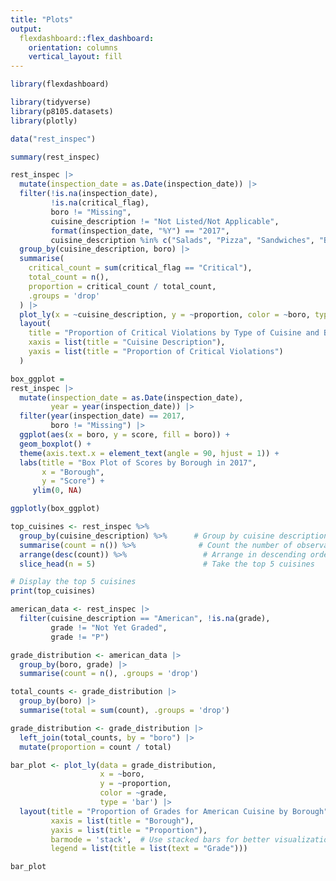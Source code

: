 ```yaml
---
title: "Plots"
output: 
  flexdashboard::flex_dashboard:
    orientation: columns
    vertical_layout: fill
---
```


```r
library(flexdashboard)

library(tidyverse)
library(p8105.datasets)
library(plotly)
```

```r
data("rest_inspec")

summary(rest_inspec)
```

```r
rest_inspec |> 
  mutate(inspection_date = as.Date(inspection_date)) |> 
  filter(!is.na(inspection_date),
         !is.na(critical_flag),
         boro != "Missing",
         cuisine_description != "Not Listed/Not Applicable",
         format(inspection_date, "%Y") == "2017",
         cuisine_description %in% c("Salads", "Pizza", "Sandwiches", "Bakery", "Bagels/Pretzels")) |> 
  group_by(cuisine_description, boro) |>
  summarise(
    critical_count = sum(critical_flag == "Critical"),
    total_count = n(),
    proportion = critical_count / total_count,
    .groups = 'drop'
  ) |> 
  plot_ly(x = ~cuisine_description, y = ~proportion, color = ~boro, type = "bar") |> 
  layout(
    title = "Proportion of Critical Violations by Type of Cuisine and Borough in 2017",
    xaxis = list(title = "Cuisine Description"),
    yaxis = list(title = "Proportion of Critical Violations")
  )
```

```r
box_ggplot =
rest_inspec |> 
  mutate(inspection_date = as.Date(inspection_date),
         year = year(inspection_date)) |> 
  filter(year(inspection_date) == 2017,
         boro != "Missing") |> 
  ggplot(aes(x = boro, y = score, fill = boro)) +
  geom_boxplot() +
  theme(axis.text.x = element_text(angle = 90, hjust = 1)) +
  labs(title = "Box Plot of Scores by Borough in 2017",
       x = "Borough",
       y = "Score") +
     ylim(0, NA)

ggplotly(box_ggplot)
```

```r
top_cuisines <- rest_inspec %>%
  group_by(cuisine_description) %>%      # Group by cuisine description
  summarise(count = n()) %>%              # Count the number of observations for each cuisine
  arrange(desc(count)) %>%                 # Arrange in descending order of count
  slice_head(n = 5)                        # Take the top 5 cuisines

# Display the top 5 cuisines
print(top_cuisines)
```

```r
american_data <- rest_inspec |> 
  filter(cuisine_description == "American", !is.na(grade),
         grade != "Not Yet Graded",
         grade != "P")

grade_distribution <- american_data |> 
  group_by(boro, grade) |> 
  summarise(count = n(), .groups = 'drop')

total_counts <- grade_distribution |> 
  group_by(boro) |> 
  summarise(total = sum(count), .groups = 'drop')

grade_distribution <- grade_distribution |> 
  left_join(total_counts, by = "boro") |> 
  mutate(proportion = count / total)

bar_plot <- plot_ly(data = grade_distribution, 
                    x = ~boro, 
                    y = ~proportion,
                    color = ~grade, 
                    type = 'bar') |> 
  layout(title = "Proportion of Grades for American Cuisine by Borough",
         xaxis = list(title = "Borough"),
         yaxis = list(title = "Proportion"),
         barmode = 'stack',  # Use stacked bars for better visualization
         legend = list(title = list(text = "Grade")))

bar_plot
```

